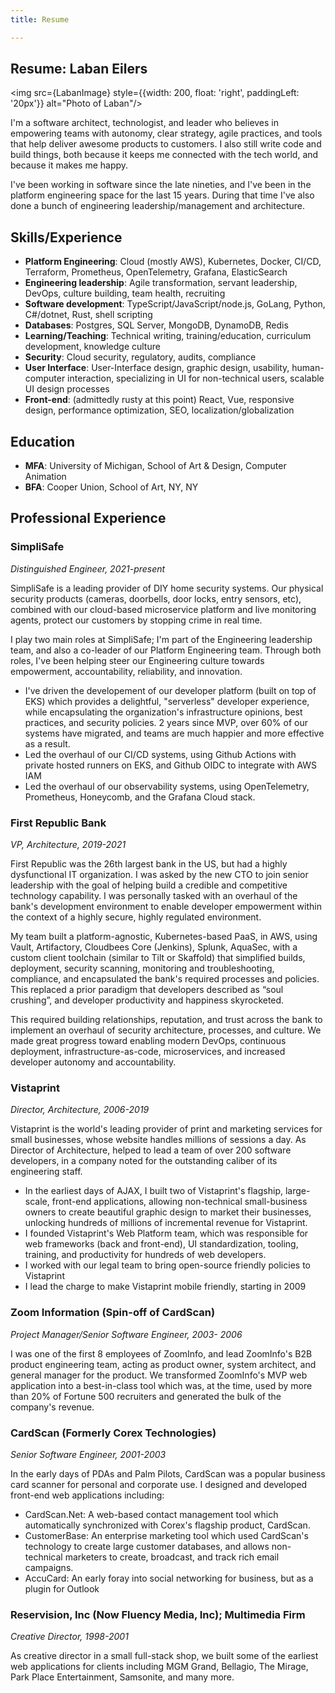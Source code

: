 ```yaml
---
title: Resume

---
```


## Resume: Laban Eilers


<img src={LabanImage} style={{width: 200, float: 'right', paddingLeft: '20px'}} alt="Photo of Laban"/>

I'm a software architect, technologist, and leader who believes in empowering teams with autonomy, clear strategy, agile practices, and tools that help deliver awesome products to customers. I also still write code and build things, both because it keeps me connected with the tech world, and because it makes me happy.

I've been working in software since the late nineties, and I've been in the platform engineering space for the last 15 years. During that time I've also done a bunch of engineering leadership/management and architecture.

## Skills/Experience

* **Platform Engineering**: Cloud (mostly AWS), Kubernetes, Docker, CI/CD, Terraform, Prometheus, OpenTelemetry, Grafana, ElasticSearch
* **Engineering leadership**: Agile transformation, servant leadership, DevOps, culture building, team health, recruiting
* **Software development**: TypeScript/JavaScript/node.js, GoLang, Python, C#/dotnet, Rust, shell scripting
* **Databases**: Postgres, SQL Server, MongoDB, DynamoDB, Redis
* **Learning/Teaching**: Technical writing, training/education, curriculum development, knowledge culture
* **Security**: Cloud security, regulatory, audits, compliance
* **User Interface**: User-Interface design, graphic design, usability, human-computer interaction, specializing in UI for non-technical users, scalable UI design processes
* **Front-end**: (admittedly rusty at this point) React, Vue, responsive design, performance optimization, SEO, localization/globalization

## Education

* **MFA**: University of Michigan, School of Art & Design, Computer Animation
* **BFA**: Cooper Union, School of Art, NY, NY

## Professional Experience

### SimpliSafe

*Distinguished Engineer, 2021-present*

SimpliSafe is a leading provider of DIY home security systems. Our physical security products (cameras, doorbells, door locks, entry sensors, etc), combined with our cloud-based microservice platform and live monitoring agents, protect our customers by stopping crime in real time.

I play two main roles at SimpliSafe; I'm part of the Engineering leadership team, and also a co-leader of our Platform Engineering team. Through both roles, I've been helping steer our Engineering culture towards empowerment, accountability, reliability, and innovation.

* I've driven the developement of our developer platform (built on top of EKS) which provides a delightful, "serverless" developer experience, while encapsulating the organization's infrastructure opinions, best practices, and security policies. 2 years since MVP, over 60% of our systems have migrated, and teams are much happier and more effective as a result.
* Led the overhaul of our CI/CD systems, using Github Actions with private hosted runners on EKS, and Github OIDC to integrate with AWS IAM
* Led the overhaul of our observability systems, using OpenTelemetry, Prometheus, Honeycomb, and the Grafana Cloud stack.

### First Republic Bank

*VP, Architecture, 2019-2021*

First Republic was the 26th largest bank in the US, but had a highly dysfunctional IT organization. I was asked by the new CTO to join senior leadership with the goal of helping build a credible and competitive technology capability. I was personally tasked with an overhaul of the bank's development environment to enable developer empowerment within the context of a highly secure, highly regulated environment. 

My team built a platform-agnostic, Kubernetes-based PaaS, in AWS, using Vault, Artifactory, Cloudbees Core (Jenkins), Splunk, AquaSec, with a custom client toolchain (similar to Tilt or Skaffold) that simplified builds, deployment, security scanning,  monitoring and troubleshooting, compliance, and encapsulated the bank's required processes and policies. This replaced a prior paradigm that developers described as “soul crushing”, and developer productivity and happiness skyrocketed.

This required building relationships, reputation, and trust across the bank to implement an overhaul of security architecture, processes, and culture. We made great progress toward enabling modern DevOps, continuous deployment, infrastructure-as-code, microservices, and increased developer autonomy and accountability.

### Vistaprint

*Director, Architecture, 2006-2019*

Vistaprint is the world's leading provider of print and marketing services for small businesses, whose website handles millions of sessions a day. As Director of Architecture, helped to lead a team of over 200 software developers, in a company noted for the outstanding caliber of its engineering staff.

* In the earliest days of AJAX, I built two of Vistaprint's flagship, large-scale, front-end applications, allowing non-technical small-business owners to create beautiful graphic design to market their businesses, unlocking hundreds of millions of incremental revenue for Vistaprint.
* I founded Vistaprint's Web Platform team, which was responsible for web frameworks (back and front-end), UI standardization, tooling, training, and productivity for hundreds of web developers.
* I worked with our legal team to bring open-source friendly policies to Vistaprint
* I lead the charge to make Vistaprint mobile friendly, starting in 2009

### Zoom Information (Spin-off of CardScan)

*Project Manager/Senior Software Engineer, 2003- 2006*

I was one of the first 8 employees of ZoomInfo, and lead ZoomInfo's B2B product engineering team, acting as product owner, system architect, and general manager for the product. We transformed ZoomInfo's MVP web application into a best-in-class tool which was, at the time, used by more than 20% of Fortune 500 recruiters and generated the bulk of the company's revenue.

### CardScan (Formerly Corex Technologies)

*Senior Software Engineer, 2001-2003*

In the early days of PDAs and Palm Pilots, CardScan was a popular business card scanner for personal and corporate use. I designed and developed front-end web applications including:

* CardScan.Net: A web-based contact management tool which automatically synchronized with Corex's flagship product, CardScan.
* CustomerBase: An enterprise marketing tool which used CardScan's technology to create large customer databases, and allows non-technical marketers to create, broadcast, and track rich email campaigns.
* AccuCard: An early foray into social networking for business, but as a plugin for Outlook 

### Reservision, Inc (Now Fluency Media, Inc); Multimedia Firm

*Creative Director, 1998-2001*

As creative director in a small full-stack shop, we built some of the earliest web applications for clients including MGM Grand, Bellagio, The Mirage, Park Place Entertainment, Samsonite, and many more. 
